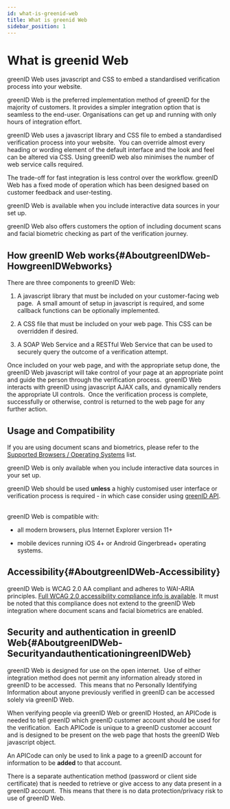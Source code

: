 ```yaml
---
id: what-is-greenid-web
title: What is greenid Web
sidebar_position: 1
---
```


# What is greenid Web

greenID Web uses javascript and CSS to embed a standardised verification process into your website.

greenID Web is the preferred implementation method of greenID for the majority of customers. It provides a simpler integration option that is seamless to the end-user. Organisations can get up and running with only hours of integration effort.

greenID Web uses a javascript library and CSS file to embed a standardised verification process into your website.  You can override almost every heading or wording element of the default interface and the look and feel can be altered via CSS. Using greenID web also minimises the number of web service calls required.

The trade-off for fast integration is less control over the workflow. greenID Web has a fixed mode of operation which has been designed based on customer feedback and user-testing.

greenID Web is available when you include interactive data sources in your set up.  

greenID Web also offers customers the option of including document scans and facial biometric checking as part of the verification journey.

## How greenID Web works{#AboutgreenIDWeb-HowgreenIDWebworks}

There are three components to greenID Web:

1. A javascript library that must be included on your customer-facing web page.  A small amount of setup in javascript is required, and some callback functions can be optionally implemented.

2. A CSS file that must be included on your web page. This CSS can be overridden if desired.

3. A SOAP Web Service and a RESTful Web Service that can be used to securely query the outcome of a verification attempt.

Once included on your web page, and with the appropriate setup done, the greenID Web javascript will take control of your page at an appropriate point and guide the person through the verification process.  greenID Web interacts with greenID using javascript AJAX calls, and dynamically renders the appropriate UI controls.  Once the verification process is complete, successfully or otherwise, control is returned to the web page for any further action. 

## Usage and Compatibility

If you are using document scans and biometrics, please refer to the [Supported Browsers / Operating Systems](https://vixverify.atlassian.net/wiki/spaces/GREEN/pages/1559101483/Supported+Operating+Systems+and+Browsers+Web+with+Scans+and+Biometrics) list.

greenID Web is only available when you include interactive data sources in your set up.

greenID Web should be used **unless** a highly customised user interface or verification process is required - in which case consider using [greenID API](https://vixverify.atlassian.net/wiki/spaces/GREEN/pages/8880212/greenID+API).  

greenID Web is compatible with:

- all modern browsers, plus Internet Explorer version 11+

- mobile devices running iOS 4+ or Android Gingerbread+ operating systems.

## Accessibility{#AboutgreenIDWeb-Accessibility}

greenID Web is WCAG 2.0 AA compliant and adheres to WAI-ARIA principles. [Full WCAG 2.0 accessibility compliance info is available](https://vixverify.atlassian.net/wiki/spaces/GREEN/pages/10060052/Accessibility). It must be noted that this compliance does not extend to the greenID Web integration where document scans and facial biometrics are enabled.

## Security and authentication in greenID Web{#AboutgreenIDWeb-SecurityandauthenticationingreenIDWeb}

greenID Web is designed for use on the open internet.  Use of either integration method does not permit any information already stored in greenID to be accessed.  This means that no Personally Identifying Information about anyone previously verified in greenID can be accessed solely via greenID Web.

When verifying people via greenID Web or greenID Hosted, an APICode is needed to tell greenID which greenID customer account should be used for the verification.  Each APICode is unique to a greenID customer account and is designed to be present on the web page that hosts the greenID Web javascript object. 

An APICode can only be used to link a page to a greenID account for information to be **added** to that account. 

There is a separate authentication method (password or client side certificate) that is needed to retrieve or give access to any data present in a greenID account.  This means that there is no data protection/privacy risk to use of greenID Web.
